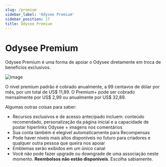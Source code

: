 ```yaml
---
slug: /premium
sidebar_label: 'Odysee Premium'
sidebar_position: 17
title: Odysee Premium
---
```


# Odysee Premium

Odysee Premium é uma forma de apoiar o Odysee diretamente em troca de benefícios exclusivos.

![image](/img/es/odysee-premium.png)

O nível premium padrão é cobrado anualmente, a 99 centavos de dólar por mês, por um total de US$ 11,89. O Premium+ pode ser cobrado mensalmente por US$ 2,99 ou anualmente por US$ 32,89.

Algumas outras coisas para saber:

- Recursos exclusivos e de acesso antecipado incluem: conteúdo recomendado, personalização da página inicial e a capacidade de postar hiperlinks Odysee + imagens nos comentários
- Sua conta também é elegível automaticamente para Recompensas
- Pode haver níveis mais altos disponíveis no futuro para criadores e qualquer outra pessoa que queira nos apoiar
- Emblemas serão exibidos em um único canal
- Você não pode fazer upgrade ou downgrade de uma associação neste momento. **Reembolsos não estão disponíveis**. Escolha sabiamente.